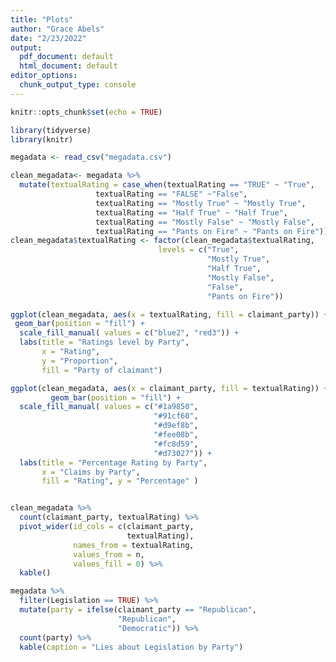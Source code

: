 ```yaml
---
title: "Plots"
author: "Grace Abels"
date: "2/23/2022"
output:
  pdf_document: default
  html_document: default
editor_options:
  chunk_output_type: console
---
```


```r
knitr::opts_chunk$set(echo = TRUE)
```

```r
library(tidyverse)
library(knitr)
```

```r
megadata <- read_csv("megadata.csv")
```
```r
clean_megadata<- megadata %>%
  mutate(textualRating = case_when(textualRating == "TRUE" ~ "True", 
                   textualRating == "FALSE" ~"False", 
                   textualRating == "Mostly True" ~ "Mostly True", 
                   textualRating == "Half True" ~ "Half True", 
                   textualRating == "Mostly False" ~ "Mostly False", 
                   textualRating == "Pants on Fire" ~ "Pants on Fire"))
clean_megadata$textualRating <- factor(clean_megadata$textualRating,
                                 levels = c("True", 
                                            "Mostly True", 
                                            "Half True", 
                                            "Mostly False", 
                                            "False", 
                                            "Pants on Fire"))
```

```r
ggplot(clean_megadata, aes(x = textualRating, fill = claimant_party)) + 
 geom_bar(position = "fill") + 
  scale_fill_manual( values = c("blue2", "red3")) + 
  labs(title = "Ratings level by Party",
       x = "Rating", 
       y = "Proportion", 
       fill = "Party of claimant")
```

```r
ggplot(clean_megadata, aes(x = claimant_party, fill = textualRating)) + 
         geom_bar(position = "fill") + 
  scale_fill_manual( values = c("#1a9850",
                                "#91cf60",
                                "#d9ef8b", 
                                "#fee08b", 
                                "#fc8d59", 
                                "#d73027")) +
  labs(title = "Percentage Rating by Party", 
       x = "Claims by Party", 
       fill = "Rating", y = "Percentage" )


clean_megadata %>%
  count(claimant_party, textualRating) %>%
  pivot_wider(id_cols = c(claimant_party, 
                          textualRating),
              names_from = textualRating,
              values_from = n,
              values_fill = 0) %>% 
  kable()
```

```r
megadata %>%
  filter(Legislation == TRUE) %>%
  mutate(party = ifelse(claimant_party == "Republican", 
                        "Republican", 
                        "Democratic")) %>%
  count(party) %>%
  kable(caption = "Lies about Legislation by Party")
```


